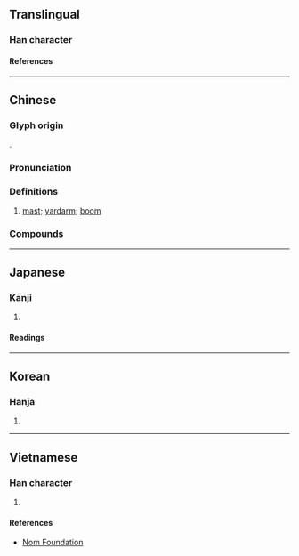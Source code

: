 {{also|樯}}
{{character info}}
==Translingual==

===Han character===
{{Han char|rn=75|rad=木|as=13|sn=17|four=44961|canj=DGOW|ids=⿰木嗇}}

====References====
{{Han ref|kx=0557.220|dkj=15687|dj=0947.010|hdz=21299.140|uh=6AA3}}

----

==Chinese==
{{zh-forms|s=樯|alt=艢}}

===Glyph origin===
{{Han etym}}
{{Han compound|木|嗇|ls=psc|c1=s|c2=p|t1=tree}}.

===Pronunciation===
{{zh-pron
|m=qiáng
|c=coeng4
|mc=y
|oc=y
|ma=
|cat=n
}}

===Definitions===
{{zh-hanzi}}

# {{lb|zh|literary}} [[mast]]; [[yardarm]]; [[boom]]

===Compounds===
{{zh-der|帆檣}}

----

==Japanese==

===Kanji===
{{ja-kanji|grade=|rs=木13}}

# {{rfdef|ja|sort=木13}}

====Readings====
{{ja-readings
|goon=ぞう
|kanon=しょう
|kun=ほばしら-
}}

----

==Korean==

===Hanja===
{{ko-hanja|장}}

# {{rfdef|ko|sort=木13}}

----

==Vietnamese==

===Han character===
{{vi-readings|rs=木13|reading=tường}}

# {{rfdef|vi|sort=木13}}

====References====
*[http://nomfoundation.org/common/nom_details.php?codepoint=6aa3 Nom Foundation]